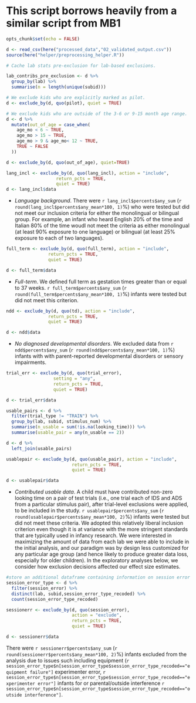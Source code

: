 
# This script borrows heavily from a similar script from MB1

```r
opts_chunk$set(echo = FALSE)
```

```r
d <- read_csv(here("processed_data","02_validated_output.csv"))
source(here("helper/preprocessing_helper.R"))
```

```r
# Cache lab stats pre-exclusion for lab-based exclusions. 

lab_contribs_pre_exclusion <- d %>%
  group_by(lab) %>%
  summarise(n = length(unique(subid)))
```

```r
# We exclude kids who are explicitly marked as pilot.
d <- exclude_by(d, quo(pilot), quiet = TRUE)
```

```r
# We exclude kids who are outside of the 3-6 or 9-15 month age range. 
d <- d %>%
  mutate(out_of_age = case_when(
    age_mo < 6 ~ TRUE,
    age_mo > 15 ~ TRUE,
    age_mo > 9 & age_mo< 12 ~ TRUE,
    TRUE ~ FALSE
  ))

d <- exclude_by(d, quo(out_of_age), quiet=TRUE)
```


```r
lang_incl <- exclude_by(d, quo(lang_incl), action = "include", 
                   return_pcts = TRUE, 
                   quiet = TRUE)
d <- lang_incl$data
```

* *Language background*. There were `r lang_incl$percents$any_sum` (`r round(lang_incl$percents$any_mean*100, 1)`%) who were tested but did not meet our inclusion criteria for either the monolingual or bilingual group.  For example, an infant who heard English 20% of the time and Italian 80% of the time woudl not meet the criteria as either monolingual (at least 90% exposure to one language) or bilingual (at least 25% exposure to each of two languages).


```r
full_term <- exclude_by(d, quo(full_term), action = "include", 
                return_pcts = TRUE, 
                quiet = TRUE)

d <- full_term$data
```

* *Full-term*. We defined full term as gestation times greater than or equal to 37 weeks. `r full_term$percents$any_sum` (`r round(full_term$percents$any_mean*100, 1)`%) infants were tested but did not meet this criterion.

```r
ndd <- exclude_by(d, quo(td), action = "include", 
                return_pcts = TRUE, 
                quiet = TRUE)

d <- ndd$data
```

* *No diagnosed developmental disorders*. We excluded data from `r ndd$percents$any_sum` (`r round(ndd$percents$any_mean*100, 1)`%) infants with with parent-reported developmental disorders or sensory impairments.

```r
trial_err <- exclude_by(d, quo(trial_error), 
                  setting = "any", 
                  return_pcts = TRUE, 
                  quiet = TRUE)

d <- trial_err$data
```


```r
usable_pairs <- d %>%
  filter(trial_type != "TRAIN") %>%
  group_by(lab, subid, stimulus_num) %>%
  summarise(n_usable = sum(!is.na(looking_time))) %>%
  summarise(usable_pair = any(n_usable == 2))
```


```r
d <- d %>% 
  left_join(usable_pairs) 

usablepair <- exclude_by(d, quo(usable_pair), action = "include", 
                         return_pcts = TRUE, 
                         quiet = TRUE)

d <- usablepair$data
```

* *Contributed usable data*. A child must have contributed non-zero looking time on a pair of test trials (i.e., one trial each of IDS and ADS from a particular stimulus pair), after trial-level exclusions were applied, to be included in the study. `r usablepair$percents$any_sum` (`r round(usablepair$percents$any_mean*100, 2)`%)  infants were tested but did not meet these criteria. We adopted this relatively liberal inclusion criterion even though it is at variance with the more stringent standards that are typically used in infancy research. We were interested in maximizing the amount of data from each lab we were able to include in the initial analysis, and our paradigm was by design less customized for any particular age group (and hence likely to produce greater data loss, especially for older children). In the exploratory analyses below, we consider how exclusion decisions affected our effect size estimates.


```r
#store an additional dataframe containing information on session error types
session_error_type <- d %>%
  filter(session_error) %>%
  distinct(lab, subid,session_error_type_recoded) %>%
  count(session_error_type_recoded)

sessionerr <- exclude_by(d, quo(session_error), 
                         action = "exclude", 
                         return_pcts = TRUE, 
                         quiet = TRUE)

d <- sessionerr$data
```

There were  `r sessionerr$percents$any_sum` (`r round(sessionerr$percents$any_mean*100, 2)`%) infants excluded from the analysis due to issues such including equipment (`r session_error_type$n[session_error_type$session_error_type_recoded=="equipment failure"]` experimenter error, `r session_error_type$n[session_error_type$session_error_type_recoded=="experimenter error"]` infants for or parental/outside interference `r session_error_type$n[session_error_type$session_error_type_recoded=="outside interference"]`.



